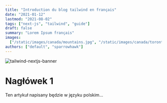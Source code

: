 ```yaml
---
title: "Introduction du blog tailwind en français"
date: "2021-01-12"
lastmod: "2021-08-02"
tags: ["next-js", "tailwind", "guide"]
draft: false
summary: "Lorem Ipsum français"
images:
  ["/static/images/canada/mountains.jpg", "/static/images/canada/toronto.jpg"]
authors: ["default", "sparrowhawk"]
---
```


![tailwind-nextjs-banner](/static/images/twitter-card.png)

# Nagłówek 1

Ten artykuł napisany będzie w języku polskim...
